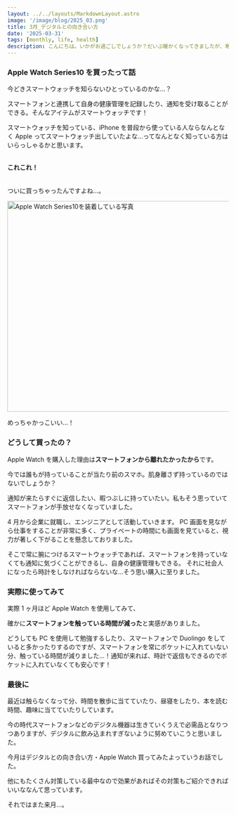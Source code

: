 ```yaml
---
layout: ../../layouts/MarkdownLayout.astro
image: '/image/blog/2025_03.png'
title: 3月_デジタルとの向き合い方
date: '2025-03-31'
tags: [monthly, life, health]
description: こんにちは。いかがお過ごしでしょうか？だいぶ暖かくなってきましたが、寒暖差がすごくて風邪を引いてしまいそうな日が続いていますね。もう少し落ち着いてほしいなと思っている今日此の頃でございます。先月に「Apple Watch」を購入したのですが、今回は約1ヶ月使ってみた感想をお話していこうかなと思っています。
---
```


### Apple Watch Series10 を買ったって話

今どきスマートウォッチを知らないひとっているのかな…？

スマートフォンと連携して自身の健康管理を記録したり、通知を受け取ることができる。そんなアイテムがスマートウォッチです！

スマートウォッチを知っている、iPhone を普段から使っている人ならなんとなく Apple ってスマートウォッチ出していたよな…ってなんとなく知っている方はいらっしゃるかと思います。

<strong style='line-height:4;'>これこれ！</strong>

ついに買っちゃったんですよね…。

<img
  src='/image/blog/applewatch.jpg'
  width='720'
  height='480'
  alt='Apple Watch Series10を装着している写真'
/>

めっちゃかっこいい…！

### どうして買ったの？

Apple Watch を購入した理由は**スマートフォンから離れたかったから**です。

今では誰もが持っていることが当たり前のスマホ。肌身離さず持っているのではないでしょうか？

通知が来たらすぐに返信したい、暇つぶしに持っていたい。私もそう思っていてスマートフォンが手放せなくなっていました。

4 月から企業に就職し、エンジニアとして活動していきます。
PC 画面を見ながら仕事をすることが非常に多く、プライベートの時間にも画面を見ていると、視力が著しく下がることを懸念しておりました。

そこで常に腕につけるスマートウォッチであれば、スマートフォンを持っていなくても通知に気づくことができるし、自身の健康管理もできる。
それに社会人になったら時計をしなければならないな…そう思い購入に至りました。

### 実際に使ってみて

実際 1 ヶ月ほど Apple Watch を使用してみて、

確かに**スマートフォンを触っている時間が減った**と実感がありました。

どうしても PC を使用して勉強するしたり、スマートフォンで Duolingo をしていると多かったりするのですが、スマートフォンを常にポケットに入れていない分、触っている時間が減りました…！通知が来れば、時計で返信もできるのでポケットに入れていなくても安心です！

### 最後に

最近は触らなくなって分、時間を散歩に当てていたり、昼寝をしたり、本を読む時間、趣味に当てていたりしています。

今の時代スマートフォンなどのデジタル機器は生きていくうえで必需品となりつつありますが、デジタルに飲み込まれすぎないように努めていこうと思いました。

今月はデジタルとの向き合い方・Apple Watch 買ってみたよっていうお話でした。

他にもたくさん対策している最中なので効果があればその対策もご紹介できればいいななんて思っています。

それではまた来月…。
